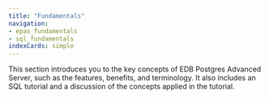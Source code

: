 ```yaml
---
title: "Fundamentals"
navigation:
- epas_fundamentals
- sql_fundamentals
indexCards: simple
---
```


This section introduces you to the key concepts of EDB Postgres Advanced Server, such as the features, benefits, and terminology. It also includes an SQL tutorial and a discussion of the concepts applied in the tutorial. 

